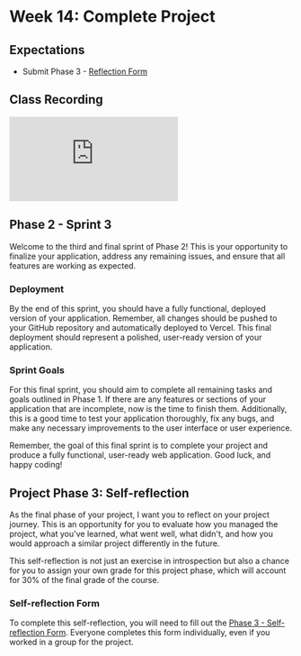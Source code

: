# Week 14: Complete Project

## Expectations

- Submit Phase 3 - [Reflection Form](https://forms.office.com/r/kT8RimSU4c)

## Class Recording

<iframe
  style={{ width: "100%", aspectRatio: "16/9" }}
  src="https://www.youtube.com/embed/7Bty1j6U0Sc?si=-xqJk6YzKWPxF2s9"
  title="YouTube video player"
  frameBorder="0"
  allow="accelerometer; autoplay; clipboard-write; encrypted-media; gyroscope; picture-in-picture; web-share"
  allowfullscreen
></iframe>

## Phase 2 - Sprint 3

Welcome to the third and final sprint of Phase 2! This is your opportunity to finalize your application, address any remaining issues, and ensure that all features are working as expected.

### Deployment

By the end of this sprint, you should have a fully functional, deployed version of your application. Remember, all changes should be pushed to your GitHub repository and automatically deployed to Vercel. This final deployment should represent a polished, user-ready version of your application.

### Sprint Goals

For this final sprint, you should aim to complete all remaining tasks and goals outlined in Phase 1. If there are any features or sections of your application that are incomplete, now is the time to finish them. Additionally, this is a good time to test your application thoroughly, fix any bugs, and make any necessary improvements to the user interface or user experience.

Remember, the goal of this final sprint is to complete your project and produce a fully functional, user-ready web application. Good luck, and happy coding!

## Project Phase 3: Self-reflection

As the final phase of your project, I want you to reflect on your project journey. This is an opportunity for you to evaluate how you managed the project, what you've learned, what went well, what didn't, and how you would approach a similar project differently in the future.

This self-reflection is not just an exercise in introspection but also a chance for you to assign your own grade for this project phase, which will account for 30% of the final grade of the course.

### Self-reflection Form

To complete this self-reflection, you will need to fill out the [Phase 3 - Self-reflection Form](https://forms.office.com/r/kT8RimSU4c). Everyone completes this form individually, even if you worked in a group for the project.
